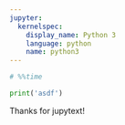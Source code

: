 ---
jupyter:
  kernelspec:
    display_name: Python 3
    language: python
    name: python3
---

```{python}
# %%time

print('asdf')
```

Thanks for jupytext!

```{python}

```
